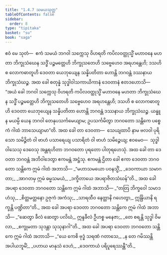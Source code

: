 ```yaml
---
title: "1.4.7 သမယသုတ္တ"
tableOfContents: false
sidebar:
  order: 8
type: "tipitaka"
basket: "su"
book: "saga"
---
```



<DynamicBreadcrumb />

<Division number="37" book="saga">

<Paragraph number="205" book="saga">
ဧဝံ မေ သုတံ—  ဧကံ သမယံ ဘဂဝါ သက္ကေသု ဝိဟရတိ ကပိလဝတ္ထုသ္မိံ မဟာဝနေ မဟတာ ဘိက္ခုသံဃေန သဒ္ဓိံ ပဉ္စမတ္တေဟိ ဘိက္ခုသတေဟိ သဗ္ဗေဟေဝ အရဟန္တေဟိ; ဒသဟိ စ လောကဓာတူဟိ ဒေဝတာ ယေဘုယျေန သန္နိပတိတာ ဟောန္တိ ဘဂဝန္တံ ဒဿနာယ ဘိက္ခုသံဃဉ္စ. အထ ခေါ စတုန္နံ သုဒ္ဓါဝါသကာယိကာနံ ဒေဝတာနံ ဧတဒဟောသိ—  “အယံ ခေါ ဘဂဝါ သက္ကေသု ဝိဟရတိ ကပိလဝတ္ထုသ္မိံ မဟာဝနေ မဟတာ ဘိက္ခုသံဃေန သဒ္ဓိံ ပဉ္စမတ္တေဟိ ဘိက္ခုသတေဟိ သဗ္ဗေဟေဝ အရဟန္တေဟိ; ဒသဟိ စ လောကဓာတူဟိ ဒေဝတာ ယေဘုယျေန သန္နိပတိတာ ဟောန္တိ ဘဂဝန္တံ ဒဿနာယ ဘိက္ခုသံဃဉ္စ. ယန္နူန မယမ္ပိ ယေန ဘဂဝါ တေနုပသင်္ကမေယျာမ; ဥပသင်္ကမိတွာ ဘဂဝတော သန္တိကေ ပစ္စေကံ ဂါထံ ဘာသေယျာမာ”တိ.
</Paragraph>

<Paragraph number="206" book="saga">
အထ ခေါ တာ ဒေဝတာ—  သေယျထာပိ နာမ ဗလဝါ ပုရိသော သမိဉ္ဇိတံ ဝါ ဗာဟံ ပသာရေယျ ပသာရိတံ ဝါ ဗာဟံ သမိဉ္ဇေယျ; ဧဝမေဝ—  သုဒ္ဓါဝါသေသု ဒေဝေသု အန္တရဟိတာ ဘဂဝတော ပုရတော ပါတုရဟေသုံ. အထ ခေါ တာ ဒေဝတာ ဘဂဝန္တံ အဘိဝါဒေတွာ ဧကမန္တံ အဋ္ဌံသု. ဧကမန္တံ ဌိတာ ခေါ ဧကာ ဒေဝတာ ဘဂဝတော သန္တိကေ ဣမံ ဂါထံ အဘာသိ—
</Paragraph>

<Paragraph number="207" type="verses" book="saga">
_“မဟာသမယော ပဝနသ္မိံ,_  
_ဒေဝကာယာ သမာဂတာ;_  
_အာဂတမှ ဣမံ ဓမ္မသမယံ,_  
_ဒက္ခိတာယေ အပရာဇိတသံဃန်”တိ._  

</Paragraph>

<Paragraph number="208" book="saga">
အထ ခေါ အပရာ ဒေဝတာ ဘဂဝတော သန္တိကေ ဣမံ ဂါထံ အဘာသိ—
</Paragraph>

<Paragraph number="209" type="verses" book="saga">
_“တတြ ဘိက္ခဝေါ သမာဒဟံသု,_  
_စိတ္တမတ္တနော ဥဇုကံ အကံသု;_  
_သာရထီဝ နေတ္တာနိ ဂဟေတွာ,_  
ဣန္ဒြိယာနိ ရက္ခန္တိ ပဏ္ဍိတာ”တိ._  

</Paragraph>

<Paragraph number="210" book="saga">
အထ ခေါ အပရာ ဒေဝတာ ဘဂဝတော သန္တိကေ ဣမံ ဂါထံ အဘာသိ—
</Paragraph>

<Paragraph number="211" type="verses" book="saga">
_“ဆေတွာ ခီလံ ဆေတွာ ပလိဃံ,_  
ဣန္ဒခီလံ ဦဟစ္စ မနေဇာ;_  
_တေ စရန္တိ သုဒ္ဓါ ဝိမလာ,_  
_စက္ခုမတာ သုဒန္တာ သုသုနာဂါ”တိ._  

</Paragraph>

<Paragraph number="212" book="saga">
အထ ခေါ အပရာ ဒေဝတာ ဘဂဝတော သန္တိကေ ဣမံ ဂါထံ အဘာသိ—
</Paragraph>

<Paragraph number="213" type="verses" book="saga">
_“ယေ ကေစိ ဗုဒ္ဓံ သရဏံ ဂတာသေ,_  
_န တေ ဂမိဿန္တိ အပါယဘူမိံ;_  
_ပဟာယ မာနုသံ ဒေဟံ,_  
_ဒေဝကာယံ ပရိပူရေဿန္တီ”တိ._
</Paragraph>
</Division>